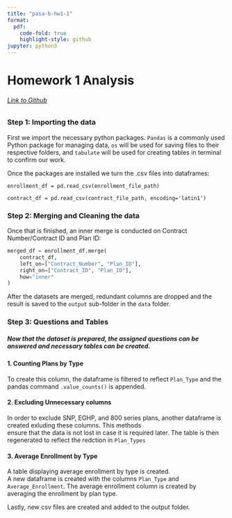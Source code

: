 ```yaml
---
title: "pasa-b-hw1-1"
format:
  pdf:
    code-fold: true
    highlight-style: github
jupyter: python3
---
```


# Homework 1 Analysis
###### [Link to Github](https://github.com/BaranPasa2/homework1)

### Step 1: Importing the data 
First we import the necessary python packages.
`Pandas` is a commonly used Python package for managing data, `os` will be used for saving files to their respective folders, and `tabulate` will be used for creating tables in terminal to confirm our work.

Once the packages are installed we turn the .csv files into dataframes:

`enrollment_df = pd.read_csv(enrollment_file_path)`

`contract_df = pd.read_csv(contract_file_path, encoding='latin1')`

### Step 2: Merging and Cleaning the data
Once that is finished, an inner merge is conducted on Contract Number/Contract ID and Plan ID:
```python
merged_df = enrollment_df.merge(
    contract_df,
    left_on=["Contract_Number", "Plan_ID"],
    right_on=["Contract_ID", "Plan_ID"],
    how="inner"
)
```

After the datasets are merged, redundant columns are dropped and the result is saved to the `output` sub-folder in the `data` folder.

### Step 3: Questions and Tables
##### Now that the dataset is prepared, the assigned questions can be answered and necessary tables can be created.

#### 1. Counting Plans by Type
To create this column, the dataframe is filtered to reflect `Plan_Type` and the pandas command `.value_counts()` is appended.

#### 2. Excluding Unnecessary columns
In order to exclude SNP, EGHP, and 800 series plans, another dataframe is created exluding these columns. This methods<br> ensure that the data is not lost in case it is required later.
The table is then regenerated to reflect the redction in `Plan_Types`

#### 3. Average Enrollment by Type
A table displaying average enrollment by type is created. <br> A new dataframe is created with the columns `Plan_Type` and `Average_Enrollment`.
The average enrollment column is created by averaging the enrollment by plan type.

Lastly, new csv files are created and added to the output folder.
